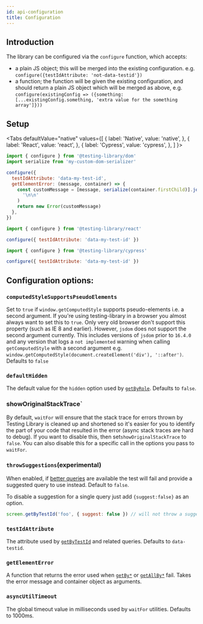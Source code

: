 ```yaml
---
id: api-configuration
title: Configuration
---
```



## Introduction

The library can be configured via the `configure` function, which accepts:

- a plain JS object; this will be merged into the existing configuration. e.g.
  `configure({testIdAttribute: 'not-data-testid'})`
- a function; the function will be given the existing configuration, and should
  return a plain JS object which will be merged as above, e.g.
  `configure(existingConfig => ({something: [...existingConfig.something, 'extra value for the something array']}))`

## Setup

<Tabs defaultValue="native" values={[ { label: 'Native', value: 'native', }, {
label: 'React', value: 'react', }, { label: 'Cypress', value: 'cypress', }, ] }>
<TabItem value="native">

```js title="setup-tests.js"
import { configure } from '@testing-library/dom'
import serialize from 'my-custom-dom-serializer'

configure({
  testIdAttribute: 'data-my-test-id',
  getElementError: (message, container) => {
    const customMessage = [message, serialize(container.firstChild)].join(
      '\n\n'
    )
    return new Error(customMessage)
  },
})
```

  </TabItem>
  <TabItem value="react">

```js title="setup-tests.js"
import { configure } from '@testing-library/react'

configure({ testIdAttribute: 'data-my-test-id' })
```

  </TabItem>
  <TabItem value="cypress">

```js title="setup-tests.js"
import { configure } from '@testing-library/cypress'

configure({ testIdAttribute: 'data-my-test-id' })
```

  </TabItem>
  </Tabs>

## Configuration options:

### `computedStyleSupportsPseudoElements`
Set to `true` if `window.getComputedStyle` supports pseudo-elements i.e. a second argument. If
you're using testing-library in a browser you almost always want to set this to
`true`. Only very old browser don't support this property (such as IE 8 and
earlier). However, `jsdom` does not support the second argument currently. This
includes versions of `jsdom` prior to `16.4.0` and any version that logs a
`not implemented` warning when calling `getComputedStyle` with a second argument
e.g. `window.getComputedStyle(document.createElement('div'), '::after')`.
Defaults to `false`

### `defaultHidden`
The default value for the `hidden` option used by
[`getByRole`](api-queries.mdx#byrole). Defaults to `false`.

### showOriginalStackTrace`
By default, `waitFor` will ensure that the stack trace
for errors thrown by Testing Library is cleaned up and shortened so it's easier
for you to identify the part of your code that resulted in the error (async
stack traces are hard to debug). If you want to disable this, then
set`showOriginalStackTrace` to `false`. You can also disable this for a specific
call in the options you pass to `waitFor`.

### `throwSuggestions`(experimental)
When enabled, if [better queries](https://testing-library.com/docs/guide-which-query) are
available the test will fail and provide a suggested query to use instead.
Default to `false`.

To disable a suggestion for a single query just add `{suggest:false}` as an
option.

```js
screen.getByTestId('foo', { suggest: false }) // will not throw a suggestion
```

### `testIdAttribute`
The attribute used by [`getByTestId`](api-queries.mdx#bytestid) and related queries. Defaults to
`data-testid`.

### `getElementError`
A function that returns the error used when
[`getBy*`](api-queries.mdx#getby) or [`getAllBy*`](api-queries.mdx#getallby)
fail. Takes the error message and container object as arguments.

### `asyncUtilTimeout`
The global timeout value in milliseconds used by `waitFor`
utilities. Defaults to 1000ms.
